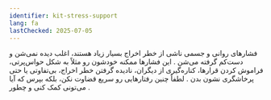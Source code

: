 ```yaml
---
identifier: kit-stress-support
lang: fa
lastChecked: 2025-07-05
---
```


فشارهای روانی و جسمی ناشی از خطر اخراج بسیار زیاد هستند، اغلب دیده نمی‌شن و دست‌کم گرفته می‌شن
.
این فشارها ممکنه خودشون رو مثلاً به شکل حواس‌پرتی، فراموش کردن قرارها، کناره‌گیری از دیگران، نادیده گرفتن خطر اخراج، بی‌تفاوتی یا حتی پرخاشگری نشون بدن
.
لطفاً چنین رفتارهایی رو سریع قضاوت نکن، بلکه بپرس که آیا می‌تونی کمک کنی و چطور
.
